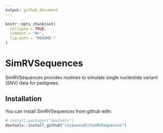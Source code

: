 ```yaml
---
output: github_document
---
```


<!-- README.md is generated from README.Rmd. Please edit that file -->

```r
knitr::opts_chunk$set(
  collapse = TRUE,
  comment = "#>",
  fig.path = "README-"
)
```

# SimRVSequences

SimRVSequences provides routines to simulate single nucleotide variant (SNV) data for pedigrees. 

## Installation

You can install SimRVSequences from github with:

```r
# install.packages("devtools")
devtools::install_github("cnieuwoudt/SimRVSequences")
```
